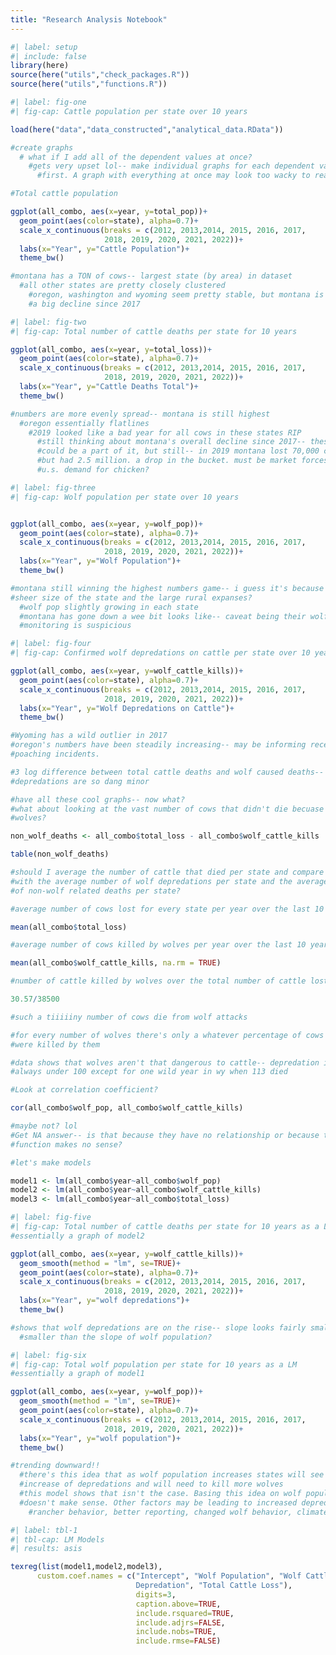 ```yaml
---
title: "Research Analysis Notebook"
---
```


```r
#| label: setup
#| include: false
library(here)
source(here("utils","check_packages.R"))
source(here("utils","functions.R"))
```

```r
#| label: fig-one
#| fig-cap: Cattle population per state over 10 years

load(here("data","data_constructed","analytical_data.RData"))

#create graphs
  # what if I add all of the dependent values at once?
    #gets very upset lol-- make individual graphs for each dependent variable
      #first. A graph with everything at once may look too wacky to read anyway

#Total cattle population

ggplot(all_combo, aes(x=year, y=total_pop))+
  geom_point(aes(color=state), alpha=0.7)+
  scale_x_continuous(breaks = c(2012, 2013,2014, 2015, 2016, 2017,
                     2018, 2019, 2020, 2021, 2022))+
  labs(x="Year", y="Cattle Population")+
  theme_bw()

#montana has a TON of cows-- largest state (by area) in dataset
  #all other states are pretty closely clustered
    #oregon, washington and wyoming seem pretty stable, but montana is seeing
    #a big decline since 2017

```

```r
#| label: fig-two
#| fig-cap: Total number of cattle deaths per state for 10 years

ggplot(all_combo, aes(x=year, y=total_loss))+
  geom_point(aes(color=state), alpha=0.7)+
  scale_x_continuous(breaks = c(2012, 2013,2014, 2015, 2016, 2017,
                     2018, 2019, 2020, 2021, 2022))+
  labs(x="Year", y="Cattle Deaths Total")+
  theme_bw()

#numbers are more evenly spread-- montana is still highest
  #oregon essentially flatlines
    #2019 looked like a bad year for all cows in these states RIP
      #still thinking about montana's overall decline since 2017-- these deaths 
      #could be a part of it, but still-- in 2019 montana lost 70,000 cows
      #but had 2.5 million. a drop in the bucket. must be market forces? less
      #u.s. demand for chicken?

```

```r
#| label: fig-three
#| fig-cap: Wolf population per state over 10 years


ggplot(all_combo, aes(x=year, y=wolf_pop))+
  geom_point(aes(color=state), alpha=0.7)+
  scale_x_continuous(breaks = c(2012, 2013,2014, 2015, 2016, 2017,
                     2018, 2019, 2020, 2021, 2022))+
  labs(x="Year", y="Wolf Population")+
  theme_bw()

#montana still winning the highest numbers game-- i guess it's because of the 
#sheer size of the state and the large rural expanses? 
  #wolf pop slightly growing in each state
  #montana has gone down a wee bit looks like-- caveat being their wolf pop
  #monitoring is suspicious 

```

```r
#| label: fig-four
#| fig-cap: Confirmed wolf depredations on cattle per state over 10 years

ggplot(all_combo, aes(x=year, y=wolf_cattle_kills))+
  geom_point(aes(color=state), alpha=0.7)+
  scale_x_continuous(breaks = c(2012, 2013,2014, 2015, 2016, 2017,
                     2018, 2019, 2020, 2021, 2022))+
  labs(x="Year", y="Wolf Depredations on Cattle")+
  theme_bw()

#Wyoming has a wild outlier in 2017
#oregon's numbers have been steadily increasing-- may be informing recent 
#poaching incidents. 

#3 log difference between total cattle deaths and wolf caused deaths-- wolf 
#depredations are so dang minor 

```

```r

#have all these cool graphs-- now what? 
#what about looking at the vast number of cows that didn't die becuase of
#wolves?

non_wolf_deaths <- all_combo$total_loss - all_combo$wolf_cattle_kills

table(non_wolf_deaths)

#should I average the number of cattle that died per state and compare that 
#with the average number of wolf depredations per state and the average number 
#of non-wolf related deaths per state?

```

```r
#average number of cows lost for every state per year over the last 10 years

mean(all_combo$total_loss)

```

```r
#average number of cows killed by wolves per year over the last 10 years

mean(all_combo$wolf_cattle_kills, na.rm = TRUE)

```

```r
#number of cattle killed by wolves over the total number of cattle lost

30.57/38500

#such a tiiiiiny number of cows die from wolf attacks
```

```r
#for every number of wolves there's only a whatever percentage of cows that
#were killed by them

#data shows that wolves aren't that dangerous to cattle-- depredation is almost
#always under 100 except for one wild year in wy when 113 died

#Look at correlation coefficient? 

cor(all_combo$wolf_pop, all_combo$wolf_cattle_kills)

#maybe not? lol
#Get NA answer-- is that because they have no relationship or because the 
#function makes no sense?


```

```r

#let's make models

model1 <- lm(all_combo$year~all_combo$wolf_pop)
model2 <- lm(all_combo$year~all_combo$wolf_cattle_kills)
model3 <- lm(all_combo$year~all_combo$total_loss)

```

```r
#| label: fig-five
#| fig-cap: Total number of cattle deaths per state for 10 years as a LM
#essentially a graph of model2

ggplot(all_combo, aes(x=year, y=wolf_cattle_kills))+
  geom_smooth(method = "lm", se=TRUE)+
  geom_point(aes(color=state), alpha=0.7)+
  scale_x_continuous(breaks = c(2012, 2013,2014, 2015, 2016, 2017,
                     2018, 2019, 2020, 2021, 2022))+
  labs(x="Year", y="wolf depredations")+
  theme_bw()

#shows that wolf depredations are on the rise-- slope looks fairly small.
  #smaller than the slope of wolf population?

```

```r
#| label: fig-six
#| fig-cap: Total wolf population per state for 10 years as a LM
#essentially a graph of model1

ggplot(all_combo, aes(x=year, y=wolf_pop))+
  geom_smooth(method = "lm", se=TRUE)+
  geom_point(aes(color=state), alpha=0.7)+
  scale_x_continuous(breaks = c(2012, 2013,2014, 2015, 2016, 2017,
                     2018, 2019, 2020, 2021, 2022))+
  labs(x="Year", y="wolf population")+
  theme_bw()

#trending downward!! 
  #there's this idea that as wolf population increases states will see an
  #increase of depredations and will need to kill more wolves
  #this model shows that isn't the case. Basing this idea on wolf population
  #doesn't make sense. Other factors may be leading to increased depredations:
    #rancher behavior, better reporting, changed wolf behavior, climate change

```

```r
#| label: tbl-1
#| tbl-cap: LM Models
#| results: asis

texreg(list(model1,model2,model3),
      custom.coef.names = c("Intercept", "Wolf Population", "Wolf Cattle
                            Depredation", "Total Cattle Loss"),
                            digits=3,
                            caption.above=TRUE,
                            include.rsquared=TRUE,
                            include.adjrs=FALSE,
                            include.nobs=TRUE,
                            include.rmse=FALSE) 
       


```
